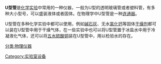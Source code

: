 '''U型管'''是[[化学|化学]][[化学实验|实验]]中常用的一种仪器，一般为U型的透明玻璃管或者塑料管，有多种大小型号，可以盛装液体或者固体。在物理学中U型管是一种[[连通器|连通器]]。

U型管在多种化学实验中都可以使用，例如[[碱石灰|碱石灰]]、无水[[氯化钙|氯化钙]]等固体[[干燥剂|干燥剂]]都可以装在U型管中用于干燥气体，在一些实验中也可以将U型管置于冰盐水中用于冷凝液化气体，还可以将[[五水硫酸铜|五水硫酸铜]]装在U型管中，用以检验水的存在。

{{Chem-stub}}
{{实验室设备}}
[[分类:物理仪器|分类:物理仪器]]
[[Category:实验室设备|Category:实验室设备]]